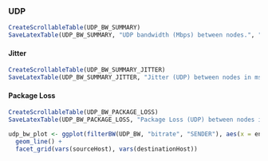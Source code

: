 ### UDP

```r
CreateScrollableTable(UDP_BW_SUMMARY)
SaveLatexTable(UDP_BW_SUMMARY, "UDP bandwidth (Mbps) between nodes.", "udp-bw-between-nodes", "udp_bw_nodes_summary.tex")
```

#### Jitter

```r
CreateScrollableTable(UDP_BW_SUMMARY_JITTER)
SaveLatexTable(UDP_BW_SUMMARY_JITTER, "Jitter (UDP) between nodes in ms.", "jitter-udp-bw-between-nodes", "jitter-udp_bw_nodes_summary.tex")
```

#### Package Loss

```r
CreateScrollableTable(UDP_BW_PACKAGE_LOSS)
SaveLatexTable(UDP_BW_PACKAGE_LOSS, "Package Loss (UDP) between nodes in %.", "package-loss-udp-bw-between-nodes", "package_loss_udp_bw_nodes_summary.tex")
```

```r
udp_bw_plot <- ggplot(filterBW(UDP_BW, "bitrate", "SENDER"), aes(x = endTime, y = X_value, group = sourceHost)) +
  geom_line() +
  facet_grid(vars(sourceHost), vars(destinationHost))
```
